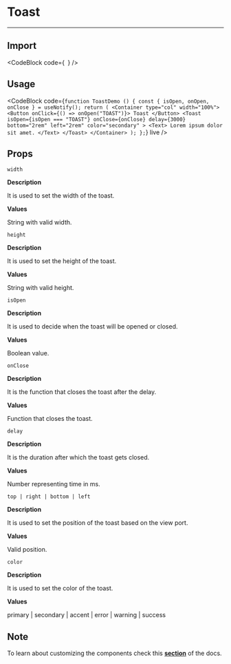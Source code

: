 
# Toast

---

## Import

<CodeBlock
    code={`
    `}
/>

## Usage

<CodeBlock
    code={`
function ToastDemo () {
    const { isOpen, onOpen, onClose } = useNotify();
    return (
        <Container type="col" width="100%">
            <Button onClick={() => onOpen("TOAST")}>
                Toast
            </Button>
            <Toast
                isOpen={isOpen === "TOAST"}
                onClose={onClose}
                delay={3000}
                bottom="2rem"
                left="2rem"
                color="secondary"
            >
                <Text>
                    Lorem ipsum dolor sit amet.
                </Text>
            </Toast>
        </Container>
    );
};
    `}
    live
/>

## Props

`width`

**Description**

It is used to set the width of the toast.

**Values**

String with valid width.

`height`

**Description**

It is used to set the height of the toast.

**Values**

String with valid height.

`isOpen`

**Description**

It is used to decide when the toast will be opened or closed.

**Values**

Boolean value.

`onClose`

**Description**

It is the function that closes the toast after the delay.

**Values**

Function that closes the toast.

`delay`

**Description**

It is the duration after which the toast gets closed.

**Values**

Number representing time in ms.

`top | right | bottom | left`

**Description**

It is used to set the position of the toast based on the view port.

**Values**

Valid position.

`color`

**Description**

It is used to set the color of the toast.

**Values**

primary | secondary | accent | error | warning | success

## Note

To learn about customizing the components check this **[section](/docs/customizing-components)** of the docs.
